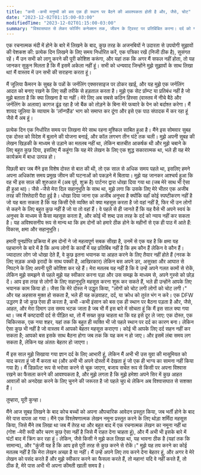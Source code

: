 ```yaml
---
title: "कभी -कभी मनुष्यों को बस एक ही स्थान पर बैठने की आवश्यकता होती है और, जैसे, चोट"
date: "2023-12-02T01:15:00-03:00"
modifiedTime: "2023-12-02T01:15:00-03:00"
summary: "विश्वासघात से लेकर फोर्जिंग कनेक्शन तक, जीवन के ट्विस्ट पर प्रतिबिंबित करना। दर्द को गले लगाना, ट्रस्ट का विकास, और वयस्क चुनौतियां। एक लचीला भावना के साथ कोचिंग में व्यक्तिगत विकास, लेखन, और उद्यम करना।"
---
```


एक रचनात्मक मंदी में होने के बारे में लिखने के बाद, कुछ तरह के अजनबियों ने उदारता से उपयोगी सुझावों की पेशकश की: प्रत्येक दिन लिखने के लिए समय निर्धारित करें, एक पत्रिका रखें (निजी ठीक है), सुसंगत रहें। मैं उन सभी को लागू करने की पूरी कोशिश करूंगा, और यहां तक ​​कि अगर मैं सफल नहीं होता, तो यह जानकर सुकून मिलता है कि मैं इसमें अकेला नहीं हूं। सभी को धन्यवाद जिन्होंने मुझे सुझावों के साथ लिखा था! मैं वास्तव में उन सभी की सराहना करता हूं।

मैं जूलिया कैमरन के सुबह के पन्नों के जर्नलिंग एक्सरसाइज पर ठोकर खाई, और यह मुझे एक जर्नलिंग आदत को बनाए रखने के लिए सही तरीके से हड़ताल करता है। मुझे एक सेट प्रॉम्प्ट या प्रतिबंध नहीं है जो मुझे बताता है कि क्या लिखना है या नहीं। मेरे लिए अब सबसे कठिन हिस्सा (वास्तव में नीचे बैठे और जर्नलिंग के अलावा) कागज ढूंढ रहा है जो बैंक को तोड़ने के बिना मेरे फव्वारे के पेन को बर्दाश्त करेगा। मैं शायद जूलिया के व्यायाम के 'लॉन्गहैंड' भाग को समाप्त कर दूंगा और इसे एक पाठ संपादक में कर रहा हूं जैसे मैं अब हूं।

प्रत्येक दिन एक निर्धारित समय पर लिखना मेरे साथ रहना मुश्किल साबित हुआ है। मैंने इस सोमवार सुबह एक दोस्त को विदेश में बुलाने की योजना बनाई, और कॉल लगभग तीन घंटे तक चली। मुझे अपनी सुबह की लेखन खिड़की के माध्यम से उड़ाने का मतलब नहीं था, लेकिन बातचीत आकर्षक थी और मुझे चबाने के लिए बहुत कुछ दिया, इसलिए मैं कहूंगा कि यह मेरे लेखन के लिए एक शुद्ध सकारात्मक था, भले ही यह मेरे कार्यक्रम में बाधा उत्पन्न हो।

पिछली बार जब मैंने इस विशेष दोस्त से बात की थी, तो एक साल से अधिक समय पहले था, इसलिए हमने अपना अधिकांश समय प्रमुख जीवन की घटनाओं को पकड़ने में बिताया। मुझे यह जानकर आश्चर्य हुआ कि वह भी इस साल की शुरुआत में (अब पूर्व, शुक्र है) पार्टनर द्वारा धोखा दिया गया था (जब मेरे साथ भी ऐसा ही हुआ था)। जैसे -जैसे मेरा दिल सहानुभूति के साथ था, मुझे लगा कि उसके लिए मेरे भीतर एक अजीब तरह की रिश्तेदारी पैदा हुई है। धोखा दिया जाना एक अजीब अनुभव है क्योंकि वहाँ कोई स्पष्टीकरण नहीं है जो यह बता सकता है कि यह किसी ऐसे व्यक्ति को क्या महसूस करता है जो वहां नहीं है, फिर भी उन लोगों से कहने के लिए बहुत कुछ नहीं है जो या तो वहां हैं। वे पहले से ही जानते हैं कि यह वैसे भी अपने स्वयं के अनुभव के माध्यम से कैसा महसूस करता है, और कोई भी शब्द उस तरह के दर्द को न्याय नहीं कर सकता है। यह अविश्वसनीय रूप से मान्य था कि हम दोनों को हमारे ठीक होने के महीनों से एक ही पाठ में आते हैं: विकास, क्षमा और सहानुभूति।

हमारी पुनर्प्राप्ति प्रक्रिया में हम दोनों ने जो महत्वपूर्ण सबक सीखा है, उनमें से एक यह है कि क्षमा यह पहचानने के बारे में है कि अन्य लोगों के कार्यों में यह प्रतिबिंब नहीं है कि हम कौन हैं लेकिन वे कौन हैं। ज्यादातर लोग जो धोखा देते हैं, वे कुछ इतना भयानक या आहत करने के लिए तैयार नहीं होते हैं (नरक के लिए सड़क अच्छे इरादों के साथ पक्की है, आखिरकार) लेकिन बस अपने डर, असुरक्षा और आघात से निपटने के लिए अपनी पूरी कोशिश कर रहे हैं। मेरा मतलब यह नहीं है कि वे उन्हें अपने गलत कामों से रोकें, लेकिन मुझे समझने से पहले मुझे यह स्वीकार करना पड़ा और उस समझ के माध्यम से, अपने गुस्से को छोड़ दें। आप इस तरह से लोगों के लिए सहानुभूति महसूस करना शुरू कर सकते हैं, भले ही उन्होंने आपके लिए भयानक काम किया हो। जैसा कि मेरे दोस्त ने उद्धृत किया, "लोगों को चोट लगी लोगों को चोट लगी।" और यह अहसास मुक्त हो सकता है, भले ही यह कड़वाहट, दर्द, या क्रोध को तुरंत भंग न करे।
एक DFW उद्धरण है जो कुछ ऐसा ही करता है, कभी -कभी इंसान को बस एक ही स्थान पर बैठना पड़ता है और, जैसे, आहत, और मेरा दिमाग उस समय भटक जाता है जब भी मैं इस बारे में सोचता हूं कि मैं इस साल क्या गया था। जब मैं कष्टदायी दर्द से पीड़ित था, तो मैं सख्त कुछ चाहता था कि वह इसे दूर ले जाए: एक दोस्त, एक चिकित्सक, एक नया शहर, यहां तक ​​कि बहुत ही व्यक्ति भी जो पहले स्थान पर दर्द का कारण बना। लेकिन ऐसा कुछ भी नहीं है जो वास्तव में आपको बेहतर महसूस कराएगा। कोई भी आपके लिए दर्द सहन नहीं कर सकता है; आपको बस इसके साथ बैठना होगा जब तक कि यह कम न हो जाए। और इसमें लंबा समय लग सकता है, लेकिन यह अंततः बेहतर हो जाएगा।

मैं इस साल मुझे सिखाया गया ज्ञान दर्द के लिए आभारी हूं, लेकिन मैं अभी भी उस युवा की मासूमियत को याद करता हूं जो मैं करता था (और अभी भी अपने दोस्तों में देखता हूं जो एक ही भाग्य का सामना नहीं किया गया है)। मैं डिफ़ॉल्ट रूप से भरोसा करने से चूक जाएगा, बजाय सचेत रूप से किसी पर अपना विश्वास रखने का फैसला करने की आवश्यकता है, और मुझे लगता है कि मुझे हमेशा अपने सिर में कुछ आहत आवाज़ों को अनदेखा करने के लिए चुनने की जरूरत है जो पहले चुप थे लेकिन अब विश्वासघात से सशक्त हैं।

तुम्हारा, यूरी कुन्हा।

मैंने आज सुबह लिखने के बाद कोच बच्चों को अपना औपचारिक आवेदन प्रस्तुत किया, जब भर्ती होने के बाद मेरे पास वापस आ गया। मैंने एक विश्लेषणात्मक लेखन नमूना प्रस्तुत करने के लिए थोड़ा शर्मिंदा महसूस किया, जिसे मैंने तब लिखा था जब मैं तेरह था और बहुत बाद में एक रचनात्मक लेखन का नमूना नहीं था (गोश -मेरी रूपी कौर चरण कुछ ऐसा नहीं है जिसे मैं राहत देना चाहता हूं), और मैं अभी भी इसके बारे में घंटों बाद में क्रिंग कर रहा हूं। लेकिन, जैसे किसी ने मुझे कल लिखा था, यह भावना ठीक है (यहां तक ​​कि सामान्य), और "कुंजी यह है कि आप इसे पूरी तरह से कुछ करने से रोकें।" मुझे यह तय करने का कोई मतलब नहीं है कि मेरा लेखन अच्छा है या नहीं। मैं उन्हें अपने लिए तय करने देना बेहतर हूं, और अगर वे मेरे लेखन को पसंद करते हैं और मुझे स्वीकार करने का फैसला करते हैं, तो महान! यदि वे नहीं करते हैं, तो ठीक है, मेरे पास अभी भी अपना कीमती खाली समय है।
